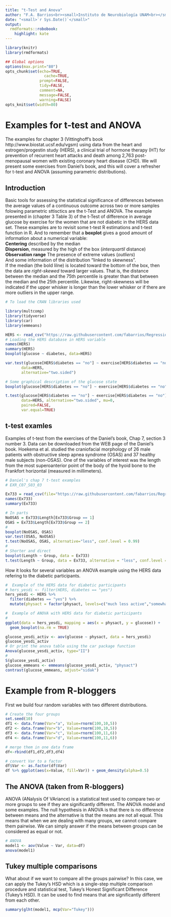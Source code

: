```yaml
---
title: "t-Test and Anova"
author: "F.A. Barrios<br><small>Instituto de Neurobiología UNAM<br></small>"
date: "<small>`r Sys.Date()`</small>"
output:
  rmdformats::robobook:
    highlight: kate  
---
```

```r
library(knitr)
library(rmdformats)

## Global options
options(max.print="80")
opts_chunk$set(echo=TRUE,
	             cache=TRUE,
               prompt=FALSE,
               tidy=FALSE,
               comment=NA,
               message=FALSE,
               warning=FALSE)
opts_knit$set(width=80)
```
  
# Examples for t-test and ANOVA

The examples for chapter 3 (Vittinghoff's book http://www.biostat.ucsf.edu/vgsm) using data from the heart and estrogen/progestin study (HERS), a clinical trial of hormone therapy (HT) for prevention of recurrent heart attacks and death among 2,763 post-menopausal women with existing coronary heart disease (CHD). We will present some exercises from Daniel's book, and this will cover a refresher for t-test and ANOVA (assuming parametric distributions).

## Introduction
Basic tools for assessing the statistical significance of differences between the average values of a continuous outcome across two or more samples folowing parametric sttisctics are the t-Test and ANOVA.
The example presented in (chapter 3 Table 3) of the t-Test of difference in average glucose by exercise for the women that are not diabetic in the HERS data set. These examples are to revisit some t-test R estimations and t-test function in R. And to remember that a **boxplot** gives a good amount of information about a numerical variable:  
**Centering** described by the median  
**Dispersion**, measured by the high of the box (*interquartil* distance)  
**Observation range** The presence of extreme values (*outliers*)  
And some information of the distribution “linked to skewness”.      
If the median (the bold lilne) is located toward the bottom of the box, then the data are *right-skewed* toward larger values. That is, the distance between the median and the 75th percentile is greater than that between the median and the 25th percentile. Likewise, right-skewness will be indicated if the upper whisker is longer than the lower whisker or if there are more outliers in the upper range.  

```r
# To load the CRAN libraries used

library(multcomp)
library(tidyverse)
library(car)
library(emmeans)
```

```r
HERS <- read_csv("https://raw.githubusercontent.com/fabarrios/Regression/master/DataRegressBook/Chap3/hersdata.csv", show_col_types = FALSE)
# Loading the HERS database in HERS variable
names(HERS)
summary(HERS)
boxplot(glucose ~ diabetes, data=HERS)

var.test(glucose[HERS$diabetes == "no"] ~ exercise[HERS$diabetes == "no"], 
       data=HERS, 
       alternative="two.sided")

# Some graphical description of the glucose state
boxplot(glucose[HERS$diabetes == "no"] ~ exercise[HERS$diabetes == "no"], data=HERS)

t.test(glucose[HERS$diabetes == "no"] ~ exercise[HERS$diabetes == "no"], 
       data=HERS, alternative="two.sided", mu=0, 
       paired=FALSE, 
       var.equal=TRUE)
```

## t-test examles
Examples of t-test from the exercises of the Daniel's book, Chap 7, section 3 number 3. Data can be downloaded from the WEB page of the Daniel's book.
Hoekema et al. studied the craniofacial morphology of 26 male patients with obstructive sleep apnea syndrome (OSAS) and 37 healthy male subjects (non-OSAS). One of the variables of interest was the length from the most superoanterior point of the body of the hyoid bone to the Frankfort horizontal (measured in millimeters).  

```r
# Daniel's chap 7 t-test examples
# EXR_C07_S03_03

Ex733 = read_csv(file="https://raw.githubusercontent.com/fabarrios/Regression/master/DataSets/ch07_all/EXR_C07_S03_03.csv", show_col_types = FALSE)
names(Ex733)
summary(Ex733)

# In parts
NoOSAS = Ex733$Length[Ex733$Group == 1]
OSAS = Ex733$Length[Ex733$Group == 2]
# 
boxplot(NoOSAS, OSAS)
var.test(OSAS, NoOSAS)
t.test(NoOSAS, OSAS, alternative="less", conf.level = 0.99)
#
# Shorter and direct
boxplot(Length ~ Group, data = Ex733)
t.test(Length ~ Group, data = Ex733, alternative = "less", conf.level = 0.99)
```

How it looks for several variables an ANOVA example using the HERS data refering to the diabetic participants.
```r
#  Example of the HERS data for diabetic participants
# hers_yesdi <- filter(HERS, diabetes == "yes")
hers_yesdi <- HERS %>% 
  filter(diabetes == "yes") %>% 
  mutate(physact = factor(physact, levels=c("much less active","somewhat less active","about as active","somewhat more active","much more active")))

#  Example of ANOVA with HERS data for diabetic participants
#
ggplot(data = hers_yesdi, mapping = aes(x = physact, y = glucose)) + 
  geom_boxplot(na.rm = TRUE)

glucose_yesdi_activ <- aov(glucose ~ physact, data = hers_yesdi)
glucose_yesdi_activ
# Or print the anova table using the car package function
Anova(glucose_yesdi_activ, type="II")
#
S(glucose_yesdi_activ)
glucose_emmeans <- emmeans(glucose_yesdi_activ, "physact")
contrast(glucose_emmeans, adjust="sidak")
```

# Example from R-bloggers
First we build four random variables with two different distributions.

```r
# Create the four groups
set.seed(10) 
df1 <- data.frame(Var="a", Value=rnorm(100,10,5))
df2 <- data.frame(Var="b", Value=rnorm(100,10,5))
df3 <- data.frame(Var="c", Value=rnorm(100,11,6))
df4 <- data.frame(Var="d", Value=rnorm(100,11,6))

# merge them in one data frame
df<-rbind(df1,df2,df3,df4)

# convert Var to a factor
df$Var <- as.factor(df$Var)
df %>% ggplot(aes(x=Value, fill=Var)) + geom_density(alpha=0.5)
```

## The ANOVA (taken from R-bloggers)
ANOVA (ANalysis Of VAriance) is a statistical test used to compare two or more groups to see if they are significantly different. The ANOVA model and some examples. The null hypothesis in ANOVA is that there is no difference between means and the alternative is that the means are not all equal. This means that when we are dealing with many groups, we cannot compare them pairwise. We can simply answer if the means between groups can be considered as equal or not.

```r
# ANOVA
model1 <- aov(Value ~ Var, data=df)
anova(model1)
```

## Tukey multiple comparisons
What about if we want to compare all the groups pairwise? In this case, we can apply the Tukey’s HSD which is a single-step multiple comparison procedure and statistical test, Tukey's Honest Significant Difference (Tukey's HSD). It can be used to find means that are significantly different from each other.

```r
summary(glht(model1, mcp(Var="Tukey")))
```
